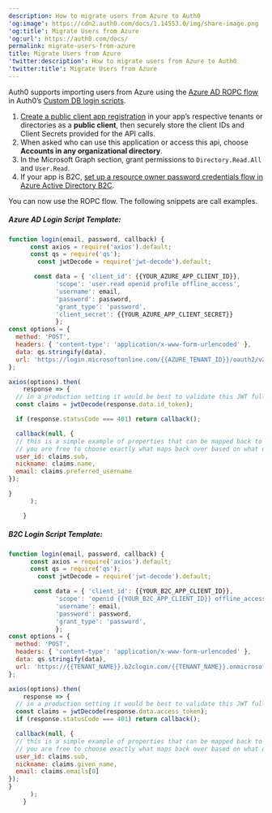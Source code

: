 ```yaml
---
description: How to migrate users from Azure to Auth0
'og:image': https://cdn2.auth0.com/docs/1.14553.0/img/share-image.png
'og:title': Migrate Users from Azure
'og:url': https://auth0.com/docs/
permalink: migrate-users-from-azure
title: Migrate Users from Azure
'twitter:description': How to migrate users from Azure to Auth0
'twitter:title': Migrate Users from Azure
---
```

Auth0 supports importing users from Azure using the [Azure AD ROPC flow](https://docs.microsoft.com/en-us/azure/active-directory/develop/v2-oauth-ropc) in Auth0’s [Custom DB login scripts](/authenticate/database-connections/custom-db/templates/login).

1. [Create a public client app registration](https://docs.microsoft.com/en-us/azure/active-directory/develop/quickstart-register-app) in your app’s respective tenants or directories as a **public client**, then securely store the client IDs and Client Secrets provided for the API calls.
2. When asked who can use this application or access this api, choose **Accounts in any organizational directory**.
3. In the Microsoft Graph section, grant permissions to `Directory.Read.All` and `User.Read`.
4. If your app is B2C, [set up a resource owner password credentials flow in Azure Active Directory B2C](https://learn.microsoft.com/en-us/azure/active-directory-b2c/add-ropc-policy?tabs=app-reg-ga&pivots=b2c-user-flow).

You can now use the ROPC flow. The following snippets are call examples.

##### Azure AD Login Script Template:

```javascript lines expandable
function login(email, password, callback) {
      const axios = require('axios').default;
      const qs = require('qs');
    	const jwtDecode = require('jwt-decode').default;

       const data = { 'client_id': {{YOUR_AZURE_APP_CLIENT_ID}},
             'scope': 'user.read openid profile offline_access',
             'username': email,
             'password': password,
             'grant_type': 'password',
             'client_secret': {{YOUR_AZURE_APP_CLIENT_SECRET}}
             };
const options = {
  method: 'POST',
  headers: { 'content-type': 'application/x-www-form-urlencoded' },
  data: qs.stringify(data),
  url: 'https://login.microsoftonline.com/{{AZURE_TENANT_ID}}/oauth2/v2.0/token',
};

axios(options).then(
	response => {
  // in a production setting it would be best to validate this JWT fully before reading claims
  const claims = jwtDecode(response.data.id_token);

  if (response.statusCode === 401) return callback();

  callback(null, {
  // this is a simple example of properties that can be mapped back to the auth0 user profile
  // you are free to choose exactly what maps back over based on what data you get from the azure token
  user_id: claims.sub,
  nickname: claims.name,
  email: claims.preferred_username
});

}
      );

    }
```






##### B2C Login Script Template:

```javascript lines expandable
function login(email, password, callback) {
      const axios = require('axios').default;
      const qs = require('qs');
    	const jwtDecode = require('jwt-decode').default;

       const data = { 'client_id': {{YOUR_B2C_APP_CLIENT_ID}},
             'scope': 'openid {{YOUR_B2C_APP_CLIENT_ID}} offline_access profile',
             'username': email,
             'password': password,
             'grant_type': 'password',
             };
const options = {
  method: 'POST',
  headers: { 'content-type': 'application/x-www-form-urlencoded' },
  data: qs.stringify(data),
  url: 'https://{{TENANT_NAME}}.b2clogin.com/{{TENANT_NAME}}.onmicrosoft.com/{{B2C_POLICY_NAME}}/oauth2/v2.0/token',
};

axios(options).then(
	response => {
  // in a production setting it would be best to validate this JWT fully before reading claims
  const claims = jwtDecode(response.data.access_token);
  if (response.statusCode === 401) return callback();

  callback(null, {
  // this is a simple example of properties that can be mapped back to the auth0 user profile
  // you are free to choose exactly what maps back over based on what data you get from the azure token
  user_id: claims.sub,
  nickname: claims.given_name,
  email: claims.emails[0]
});
}
      );
    }
```



